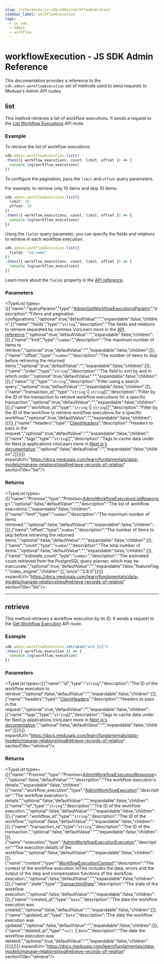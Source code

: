 ```yaml
---
slug: /references/js-sdk/admin/workflowExecution
sidebar_label: workflowExecution
tags:
  - js sdk
  - admin
  - workflow
---
```



# workflowExecution - JS SDK Admin Reference

This documentation provides a reference to the `sdk.admin.workflowExecution` set of methods used to send requests to Medusa's Admin API routes.

## list

This method retrieves a list of workflow executions. It sends a request to the
[List Workflow Executions](https://docs.medusajs.com/api/admin#workflows-executions\_getworkflowsexecutions)
API route.

### Example

To retrieve the list of workflow executions:

```ts
sdk.admin.workflowExecution.list()
.then(({ workflow_executions, count, limit, offset }) => {
  console.log(workflow_executions)
})
```

To configure the pagination, pass the `limit` and `offset` query parameters.

For example, to retrieve only 10 items and skip 10 items:

```ts
sdk.admin.workflowExecution.list({
  limit: 10,
  offset: 10
})
.then(({ workflow_executions, count, limit, offset }) => {
  console.log(workflow_executions)
})
```

Using the `fields` query parameter, you can specify the fields and relations to retrieve
in each workflow execution:

```ts
sdk.admin.workflowExecution.list({
  fields: "id,name"
})
.then(({ workflow_executions, count, limit, offset }) => {
  console.log(workflow_executions)
})
```

Learn more about the `fields` property in the [API reference](https://docs.medusajs.com/api/admin#select-fields-and-relations).

### Parameters

<TypeList types={[{"name":"queryParams","type":"[AdminGetWorkflowExecutionsParams](../../../../../types/HttpTypes/interfaces/types.HttpTypes.AdminGetWorkflowExecutionsParams/page.mdx)","description":"Filters and pagination configurations.","optional":true,"defaultValue":"","expandable":false,"children":[{"name":"fields","type":"`string`","description":"The fields and relations to retrieve separated by commas.\n\nLearn more in the [API reference](https://docs.medusajs.com/api/store#select-fields-and-relations).","optional":true,"defaultValue":"","expandable":false,"children":[]},{"name":"limit","type":"`number`","description":"The maximum number of items to retrieve.","optional":true,"defaultValue":"","expandable":false,"children":[]},{"name":"offset","type":"`number`","description":"The number of items to skip before retrieving the returned items.","optional":true,"defaultValue":"","expandable":false,"children":[]},{"name":"order","type":"`string`","description":"The field to sort by and in which order.","optional":true,"defaultValue":"","expandable":false,"children":[]},{"name":"q","type":"`string`","description":"Filter using a search query.","optional":true,"defaultValue":"","expandable":false,"children":[]},{"name":"transaction_id","type":"`string` \\| `string`[]","description":"Filter by the ID of the transaction to retrieve workflow executions for a specific transaction.","optional":true,"defaultValue":"","expandable":false,"children":[]},{"name":"workflow_id","type":"`string` \\| `string`[]","description":"Filter by the ID of the workflow to retrieve workflow executions for a specific workflow.","optional":true,"defaultValue":"","expandable":false,"children":[]}]},{"name":"headers","type":"[ClientHeaders](../../../types/js_sdk.admin.ClientHeaders/page.mdx)","description":"Headers to pass in the request.","optional":true,"defaultValue":"","expandable":false,"children":[{"name":"tags","type":"`string`[]","description":"Tags to cache data under for Next.js applications.\n\nLearn more in [Next.js's documentation](https://nextjs.org/docs/app/building-your-application/caching#fetch-optionsnexttags-and-revalidatetag).","optional":false,"defaultValue":"","expandable":false,"children":[]}]}]} expandUrl="https://docs.medusajs.com/learn/fundamentals/data-models/manage-relationships#retrieve-records-of-relation" sectionTitle="list"/>

### Returns

<TypeList types={[{"name":"Promise","type":"Promise&#60;[AdminWorkflowExecutionListResponse](../../../../../types/HttpTypes/types/types.HttpTypes.AdminWorkflowExecutionListResponse/page.mdx)&#62;","optional":false,"defaultValue":"","description":"The list of workflow executions.","expandable":false,"children":[{"name":"limit","type":"`number`","description":"The maximum number of items retrieved.","optional":false,"defaultValue":"","expandable":false,"children":[]},{"name":"offset","type":"`number`","description":"The number of items to skip before retrieving the returned items.","optional":false,"defaultValue":"","expandable":false,"children":[]},{"name":"count","type":"`number`","description":"The total number of items.","optional":false,"defaultValue":"","expandable":false,"children":[]},{"name":"estimate_count","type":"`number`","description":"The estimated count retrieved from the PostgreSQL query planner, which may be inaccurate.","optional":true,"defaultValue":"","expandable":false,"featureFlag":"index_engine","children":[],"since":"2.8.0"}]}]} expandUrl="https://docs.medusajs.com/learn/fundamentals/data-models/manage-relationships#retrieve-records-of-relation" sectionTitle="list"/>

___

## retrieve

This method retrieves a workflow execution by its ID. It sends a request to the
[Get Workflow Execution](https://docs.medusajs.com/api/admin#workflows-executions\_getworkflowsexecutionsworkflow\_idtransaction\_id)
API route.

### Example

```ts
sdk.admin.workflowExecution.retrieve("wrk_123")
.then(({ workflow_execution }) => {
  console.log(workflow_execution)
})
```

### Parameters

<TypeList types={[{"name":"id","type":"`string`","description":"The ID of the workflow execution to retrieve.","optional":false,"defaultValue":"","expandable":false,"children":[]},{"name":"headers","type":"[ClientHeaders](../../../types/js_sdk.admin.ClientHeaders/page.mdx)","description":"Headers to pass in the request.","optional":true,"defaultValue":"","expandable":false,"children":[{"name":"tags","type":"`string`[]","description":"Tags to cache data under for Next.js applications.\n\nLearn more in [Next.js's documentation](https://nextjs.org/docs/app/building-your-application/caching#fetch-optionsnexttags-and-revalidatetag).","optional":false,"defaultValue":"","expandable":false,"children":[]}]}]} expandUrl="https://docs.medusajs.com/learn/fundamentals/data-models/manage-relationships#retrieve-records-of-relation" sectionTitle="retrieve"/>

### Returns

<TypeList types={[{"name":"Promise","type":"Promise&#60;[AdminWorkflowExecutionResponse](../../../../../types/HttpTypes/interfaces/types.HttpTypes.AdminWorkflowExecutionResponse/page.mdx)&#62;","optional":false,"defaultValue":"","description":"The workflow execution's details.","expandable":false,"children":[{"name":"workflow_execution","type":"[AdminWorkflowExecution](../../../../../types/HttpTypes/interfaces/types.HttpTypes.AdminWorkflowExecution/page.mdx)","description":"The workflow execution's details.","optional":false,"defaultValue":"","expandable":false,"children":[{"name":"id","type":"`string`","description":"The ID of the workflow execution.","optional":false,"defaultValue":"","expandable":false,"children":[]},{"name":"workflow_id","type":"`string`","description":"The ID of the workflow.","optional":false,"defaultValue":"","expandable":false,"children":[]},{"name":"transaction_id","type":"`string`","description":"The ID of the transaction.","optional":false,"defaultValue":"","expandable":false,"children":[]},{"name":"execution","type":"[AdminWorkflowExecutionExecution](../../../../../types/HttpTypes/interfaces/types.HttpTypes.AdminWorkflowExecutionExecution/page.mdx)","description":"The execution details of the workflow.","optional":false,"defaultValue":"","expandable":false,"children":[]},{"name":"context","type":"[WorkflowExecutionContext](../../../../../types/HttpTypes/interfaces/types.HttpTypes.WorkflowExecutionContext/page.mdx)","description":"The context of the workflow execution.\nThis includes the data, errors and the output of the step and compensation functions of the workflow execution.","optional":false,"defaultValue":"","expandable":false,"children":[]},{"name":"state","type":"[TransactionState](../../../../../types/HttpTypes/types/types.HttpTypes.TransactionState/page.mdx)","description":"The state of the workflow execution.","optional":false,"defaultValue":"","expandable":false,"children":[]},{"name":"created_at","type":"`Date`","description":"The date the workflow execution was created.","optional":false,"defaultValue":"","expandable":false,"children":[]},{"name":"updated_at","type":"`Date`","description":"The date the workflow execution was updated.","optional":false,"defaultValue":"","expandable":false,"children":[]},{"name":"deleted_at","type":"`null` \\| `Date`","description":"The date the workflow execution was deleted.","optional":true,"defaultValue":"","expandable":false,"children":[]}]}]}]} expandUrl="https://docs.medusajs.com/learn/fundamentals/data-models/manage-relationships#retrieve-records-of-relation" sectionTitle="retrieve"/>
